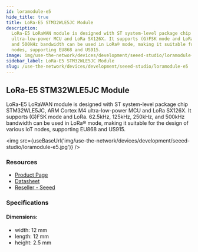 ```yaml
---
id: loramodule-e5
hide_title: true
title: LoRa-E5 STM32WLE5JC Module
description:
  LoRa-E5 LoRaWAN module is designed with ST system-level package chip STM32WLE5JC, ARM Cortex M4
  ultra-low-power MCU and LoRa SX126X. It supports (G)FSK mode and LoRa. 62.5kHz, 125kHz, 250kHz,
  and 500kHz bandwidth can be used in LoRa® mode, making it suitable for the design of various IoT
  nodes, supporting EU868 and US915.
image: img/use-the-network/devices/development/seeed-studio/loramodule-e5.jpg
sidebar_label: LoRa-E5 STM32WLE5JC Module
slug: /use-the-network/devices/development/seeed-studio/loramodule-e5
---
```



## LoRa-E5 STM32WLE5JC Module

LoRa-E5 LoRaWAN module is designed with ST system-level package chip STM32WLE5JC, ARM Cortex M4
ultra-low-power MCU and LoRa SX126X. It supports (G)FSK mode and LoRa. 62.5kHz, 125kHz, 250kHz, and
500kHz bandwidth can be used in LoRa® mode, making it suitable for the design of various IoT nodes,
supporting EU868 and US915.

<img src={useBaseUrl('img/use-the-network/devices/development/seeed-studio/loramodule-e5.jpg')} />

### Resources

- [Product Page](https://www.seeedstudio.com/LoRa-E5-Wireless-Module-p-4745.html)
- [Datasheet](https://files.seeedstudio.com/products/317990687/res/LoRa-E5%20module%20datasheet_V1.0.pdf)
- [Reseller - Seeed](https://www.seeedstudio.com/LoRa-E5-Wireless-Module-p-4745.html)

### Specifications

#### Dimensions:

- width: 12 mm
- length: 12 mm
- height: 2.5 mm

